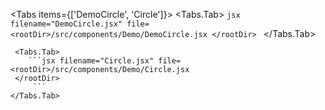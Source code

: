 

<DemoContainer>
    <DemoCircle/>
</DemoContainer>

<Tabs items={['DemoCircle', 'Circle']}>
    <Tabs.Tab>
        ```jsx filename="DemoCircle.jsx" file=<rootDir>/src/components/Demo/DemoCircle.jsx
    </rootDir>
        ```
    </Tabs.Tab>

     <Tabs.Tab>
        ```jsx filename="Circle.jsx" file=<rootDir>/src/components/Demo/Circle.jsx
     </rootDir>
         ```
    </Tabs.Tab>
</Tabs>

